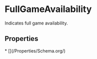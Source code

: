   
# FullGameAvailability

Indicates full game availability.

## Properties

<Grid>
* [](/Properties/Schema.org/)
</Grid>

